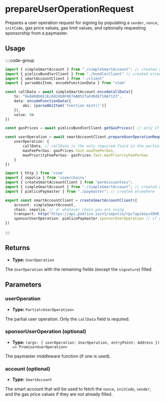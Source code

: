 # prepareUserOperationRequest

Prepares a user operation request for signing by populating a `sender`, `nonce`, `initCode`, gas price values, gas limit values, and optionally requesting sponsorship from a paymaster.

## Usage

::::code-group

```ts [example.ts]
import { simpleSmartAccount } from "./simpleSmartAccount"; // created elsewhere
import { pimlicoBundlerClient } from "./bundlerClient" // created elsewhere
import { smartAccountClient } from "./client"
import { parseAbiItem, encodeFunctionData } from "viem"

const callData = await simpleSmartAccount.encodeCallData({ 
    to: "0x0488bEE1Ec682db0F0E74AB52faFdDdEf10Af123", 
    data: encodeFunctionData({
        abi: [parseAbiItem('function mint()')]
    }), 
    value: 0n 
})

const gasPrices = await pimlicoBundlerClient.getGasPrices() // only if using pimlico

const userOperation = await smartAccountClient.prepareUserOperationRequest({
    userOperation: { 
        callData, // callData is the only required field in the partial user operation
        maxFeePerGas: gasPrices.fast.maxFeePerGas,
        maxPriorityFeePerGas: gasPrices.fast.maxPriorityFeePerGas
    }
})
```

```ts [client.ts]
import { http } from 'viem'
import { sepolia } from 'viem/chains'
import { createSmartAccountClient } from "permissionless";
import { simpleSmartAccount } from "./simpleSmartAccount"; // created elsewhere
import { pimlicoPaymaster } from "./paymaster"; // created elsewhere

export const smartAccountClient = createSmartAccountClient({
    account: simpleSmartAccount,
    chain: sepolia, // or whatever chain you are using
    transport: http("https://api.pimlico.io/v1/sepolia/rpc?apikey=YOUR_PIMLICO_API_KEY"),
    sponsorUserOperation: pimlicoPaymaster.sponsorUserOperation // if using a paymaster
})
```

::::

## Returns

- **Type:** `UserOperation`

The `UserOperation` with the remaining fields (except the `signature`) filled.

## Parameters

### userOperation

- **Type:** `Partial<UserOperation>`

The partial user operation. Only the `callData` field is required.

### sponsorUserOperation (optional)

- **Type:** `(args: { userOperation: UserOperation, entryPoint: Address }) => Promise<UserOperation>`

The paymaster middleware function (if one is used).

### account (optional)

- **Type:** `SmartAccount`

The smart account that will be used to fetch the `nonce`, `initCode`, `sender`, and the gas price values if they are not already filled.